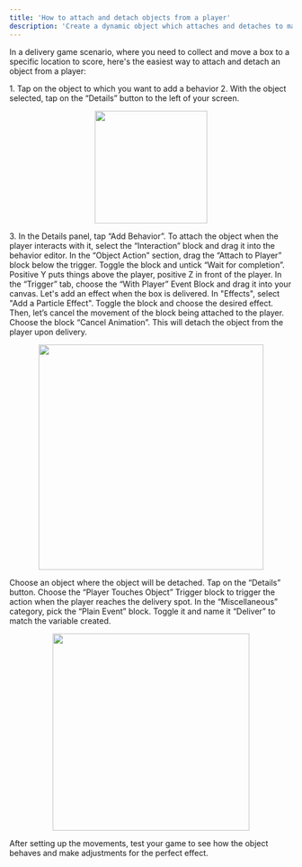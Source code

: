 ```yaml
---
title: 'How to attach and detach objects from a player'
description: 'Create a dynamic object which attaches and detaches to make your game more interesting.'
---
```


In a delivery game scenario, where you need to collect and move a box to a specific location to score, here's the easiest way to attach and detach an object from a player:

<Steps>
  <Step title="Select your object">
  <Accordion title="The basics for all behaviors">
    1. Tap on the object to which you want to add a behavior
    2. With the object selected, tap on the “Details” button to the left of your screen.
    <p align="center">
      <img width="200" noZoom src="https://i.imgur.com/jMSZzP8.png" /> </p>
    3. In the Details panel, tap “Add Behavior”.
    </Accordion>
  </Step>
  <Step title="Set your Trigger">
    To attach the object when the player interacts with it, select the “Interaction” block and drag it into the behavior editor.
  </Step>
   <Step title="Set Object Action">
    In the “Object Action” section, drag the “Attach to Player” block below the trigger. Toggle the block and untick “Wait for completion”. Positive Y puts things above the player, positive Z in front of the player. 
  </Step>
   <Step title="Create a Delivery Event">
    In the “Trigger” tab, choose the “With Player” Event Block and drag it into your canvas. Let's add an effect when the box is delivered. In "Effects", select "Add a Particle Effect". Toggle the block and choose the desired effect. Then, let’s cancel the movement of the block being attached to the player. Choose the block “Cancel Animation”. This will detach the object from the player upon delivery.   
        <Accordion title="Behavior Image">
    <p align="center">
      <img width="400" noZoom src="https://i.imgur.com/6Au1ZDW.jpeg"/>
      </p>
  </Accordion>
 </Step>
     <Step title="Create a Delivery Area">
    Choose an object where the object will be detached. Tap on the “Details” button. 
  </Step>
     <Step title="Trigger for the Delivery Area">
    Choose the “Player Touches Object” Trigger block to trigger the action when the player reaches the delivery spot. In the “Miscellaneous” category, pick the “Plain Event” block. Toggle it and name it “Deliver” to match the variable created.
        <Accordion title="Behavior Image">
    <p align="center">
      <img width="350" noZoom src="https://i.imgur.com/lRYcdCP.jpeg"/>
      </p>
  </Accordion>
  </Step>
    <Step title="Playtest!">
     After setting up the movements, test your game to see how the object behaves and make adjustments for the perfect effect.
  </Step>
  </Steps>
